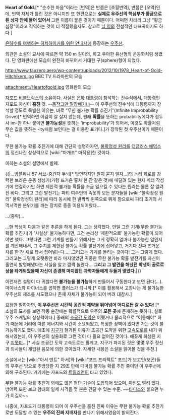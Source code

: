 '''Heart of Gold'''.[* "순수한 마음"이라는 [번역]은 반쯤은 [초월번역], 반쯤은 [오역]인데, 번역 자체가 틀린 것은 아니지만 또 한편으로는 '''실제로 우주선의 핵심부가 황금으로 된 상자 안에 들어 있어서''' 그런 이름이 붙은 것이기 때문이다. 어쩌면 차라리 그냥 "황금 심장"이라고 직역하는 것이 더 적절했을지도. 참고로 [[닐 영]]의 전설적인 대표곡이기도 하다.]

[[은하수를 여행하는 히치하이커를 위한 안내서]]에 등장하는 [[우주선]].

외관은 소설의 묘사에 따르면 약 150 m 길이의, 희고 우아한 유선형의 운동화처럼 생겼다. 단 영화판에선 모습이 완전히 바뀌어서 거대한 구(sphere)형이 되었다.

http://www.tauzero.aero/wp-content/uploads/2012/10/1978_Heart-of-Gold-Hitchikers.jpg
BBC TV 드라마판의 모습

attachment:/Heartofgold.jpg
영화판의 모습

[[자포드 비블브락스]]의 소유이다. 사실은 [[은하]] [[대통령]]이 참석하는 진수식에서, 대통령인 자포드 자신이 '''훔친''' 것. --[[동작그만 밑장빼기냐]]-- 이 우주선의 진수식에 대통령까지 참석할 정도로 특별한 이유는, 바로 "무한 불가능 확률 추진기"(Infinite Improbability Drive)[* 번역하면 어감이 잘 살지 않는데, 원래 '''확률'''을 뜻하는 probability에다가 접두사 im-만 하나 붙이면 '''불가능성'''을 뜻하는 'improbability'가 되어서, 이것도 확률처럼 무슨 값을 뜻하는 -ity처럼 보인다는 걸 이용한 표기다.]가 장착된 첫 우주선이기 때문이다.

무한 불가능 확률 추진기에 대해 간단히 설명하자면, [[불확정성 원리]]를 [[더글러스 애덤스]]의 정신나간 상상력으로 [wiki:"마개조" 마적용]한 것이다.

이하는 소설의 설명에서 발췌.

{{|...밤블위니 57 서브-중간자 두뇌[* 당연하지만 뭔지 묻지 말자...]의 논리 회로를 강력한 브라운 운동 생성기(가령 뜨거운 홍차 한 잔 같은 것)에 매달려 있는 원자 벡터 작성기에 연결하기만 하면 제한적 불가능 확률을 조금 일으킬 수 있다는 원리는 물론 잘 알려진 바다. 그리고 그런 발전기는 파티 여주인의 속옷의 모든 분자들을 [wiki:"불확정성 원리" 불확정성의 원리]에 따라 동시에 한 발짝씩 왼쪽으로 뛰게 함으로써 파티 초기의 서먹서먹한 분위기를 깨는 장치로 종종 이용되어왔다...

...(중략)...

...한 학생이 다음과 같은 추론을 하게 된다.
그는 생각했다. 만일 그런 기계(무한 불가능 확률 추진기)가 '사실상' 불가능하다면, 그건 논리상 '제한적으로' 불가능한 확률이 되어야만 했다. 그렇다면 그런 기계를 만들기 위해서는 그게 정확히 얼마나 불가능한 일인지를 계산해내서, 그 수치를 제한된 불가능 확률 발전기에 집어넣고, 거기다 진짜 뜨거운 차를 한 잔 새로 타서 집어넣는다……그러고는 기계를 돌리는 것이다!
그는 그렇게 했다. 그러고는 그렇게 오랫동안 바라 마지않았던 귀중한 무한 불가능 확률 발전기를 자신이 홀연히 발명해냈다는 사실을 알고 깜짝 놀랐다... '''그리고 그 발견을 해냈던 학생이 공로로 상을 타게되었을때 자신이 존경해 마지않던 과학자들에게 두들겨 맞았다.'''|}}

이런저런 설명이 다 귀찮다면 '''불가능을 불가능'''하게 만들어서 구동한다고 보면 된다(…). 마이너스와 마이너스를 곱하면 플러스가 되니까.[* 이를 활용해서 고장나는 게 불가능한 우주선의 제조를 시도했으나 존재 자체가 불가능이 되어 버려 대참사.]

요점만 말하자면, '''이 우주선은 시간적·공간적 제약을 뛰어넘어 어디로든 갈 수 있다'''! [* 소설의 묘사를 보면 작동 순간에는 확률적으로 우주의 '''모든 곳'''에 존재하는 듯하다. 실로 우주 스케일의 상상력이다.] 종래의 [[초공간 도약]]은 어쨌거나 물리적으로 "이동해야" 하기 때문에 거리에 따른 에너지와 시간이 소요되었고, 특정한 장벽이 있다면 가는 것이 불가능하기도 했다. 애초에 [[지구]]가 철거된 이유가 초공간 도약을 위한 [[고속도로]]를 내기 위해서였는데, 이 우주선의 실용화로 그런 것이 다 필요 없어진 것이다. 애꿎게 희생된 지구 [[지못미]]...[* 사실 초공간 도약 고속도로는 핑계고, 지구가 파괴된 것은 몇몇 우주 정신과 의사들이 개입된 음모에 의한 것이었다. 자세한 내용은 소설을 읽어볼 것을 추천.]

소설에서는 [wiki:"아서 덴트" 아서]와 [wiki:"포드 프리펙트" 포드]가 보고인(보곤)들의 우주선 밖으로 추방당한 지 29초 만에 때마침 불가능 확률 추진 중이던 이 우주선에 의해 구조된다. 거기에는 자포드와 [[트릴리언]]이 타고 있었다.

무한 불가능 확률 추진기 외에도 많은 첨단 기술이 도입되어 있으며, [[마빈]]도 딸려 있다. 방어력 또한 보고 함대의 일제 사격을 몇 분은 견딜 수 있는 수준. ~~[[타디스]]와 붙으면 누가 이길까~~

나중에, 자포드가 대통령이 되어 이 우주선을 훔친 진짜 이유는 무한 불가능 확률 추진기로만 도달할 수 있는 '''우주의 진짜 지배자'''를 만나기 위해서였음이 밝혀진다.
